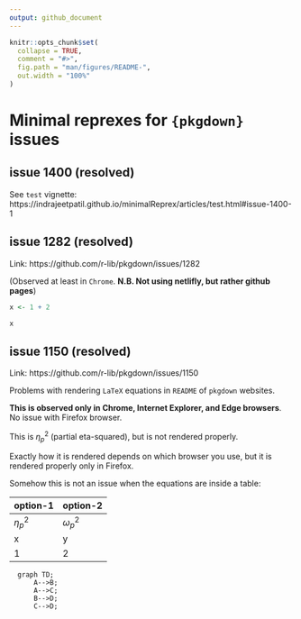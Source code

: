 ```yaml
---
output: github_document
---
```


```r
knitr::opts_chunk$set(
  collapse = TRUE,
  comment = "#>",
  fig.path = "man/figures/README-",
  out.width = "100%"
)
```

# Minimal reprexes for `{pkgdown}` issues

## issue 1400 (resolved)

See `test` vignette: https://indrajeetpatil.github.io/minimalReprex/articles/test.html#issue-1400-1

## issue 1282 (resolved)

Link: https://github.com/r-lib/pkgdown/issues/1282

(Observed at least in `Chrome`. **N.B. Not using netlifly, but rather github pages**)

```r
x <- 1 + 2

x
```

## issue 1150 (resolved)

Link: https://github.com/r-lib/pkgdown/issues/1150

Problems with rendering `LaTeX` equations in `README` of `pkgdown` websites.

**This is observed only in Chrome, Internet Explorer, and Edge browsers**. 
No issue with Firefox browser.

This is $\eta_p^2$ (partial eta-squared), but is not rendered properly. 

Exactly how it is rendered depends on which browser you use, but it is rendered
properly only in Firefox.

Somehow this is not an issue when the equations are inside a table:

option-1 | option-2
-------|-------
$\eta_p^2$ | $\omega_p^2$
x | y
1 | 2

```mermaid
  graph TD;
      A-->B;
      A-->C;
      B-->D;
      C-->D;
```
